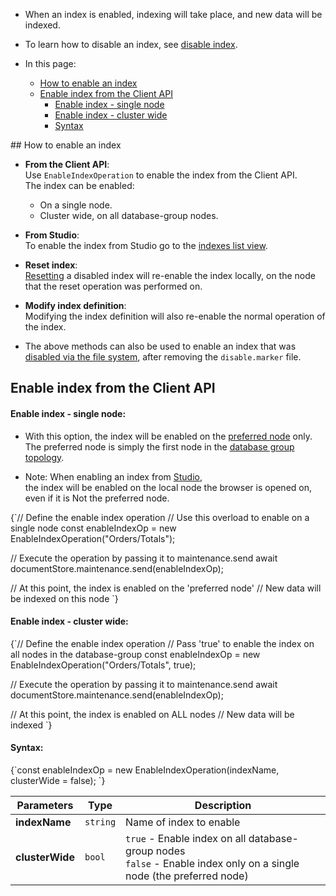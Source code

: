 
<Admonition type="note" title="">

* When an index is enabled, indexing will take place, and new data will be indexed.

* To learn how to disable an index, see [disable index](../../../../client-api/operations/maintenance/indexes/disable-index.mdx).

* In this page:
    * [How to enable an index](../../../../client-api/operations/maintenance/indexes/enable-index.mdx#how-to-enable-an-index)
    * [Enable index from the Client API](../../../../client-api/operations/maintenance/indexes/enable-index.mdx#enable-index-from-the-client-api)
      * [Enable index - single node](../../../../client-api/operations/maintenance/indexes/enable-index.mdx#enable-index---single-node)
      * [Enable index - cluster wide](../../../../client-api/operations/maintenance/indexes/enable-index.mdx#enable-index---cluster-wide)
      * [Syntax](../../../../client-api/operations/maintenance/indexes/enable-index.mdx#syntax)

</Admonition>
## How to enable an index

* **From the Client API**:  
  Use `EnableIndexOperation` to enable the index from the Client API.  
  The index can be enabled:  
    * On a single node.  
    * Cluster wide, on all database-group nodes.  

* **From Studio**:  
  To enable the index from Studio go to the [indexes list view](../../../../studio/database/indexes/indexes-list-view.mdx#indexes-list-view---actions).

* **Reset index**:  
  [Resetting](../../../../client-api/operations/maintenance/indexes/reset-index.mdx) a disabled index will re-enable the index 
  locally, on the node that the reset operation was performed on.

* **Modify index definition**:  
  Modifying the index definition will also re-enable the normal operation of the index.

* The above methods can also be used to enable an index that was 
  [disabled via the file system](../../../../client-api/operations/maintenance/indexes/disable-index.mdx#disable-index-manually-via-the-file-system), 
  after removing the `disable.marker` file.  
  


## Enable index from the Client API

#### Enable index - single node:  

* With this option, the index will be enabled on the [preferred node](../../../../client-api/configuration/load-balance/overview.mdx#the-preferred-node) only.  
  The preferred node is simply the first node in the [database group topology](../../../../studio/database/settings/manage-database-group.mdx).

* Note: When enabling an index from [Studio](../../../../studio/database/indexes/indexes-list-view.mdx#indexes-list-view---actions),  
  the index will be enabled on the local node the browser is opened on, even if it is Not the preferred node.

<TabItem value="enable_1" label="enable_1">
<CodeBlock language="js">
{`// Define the enable index operation
// Use this overload to enable on a single node
const enableIndexOp = new EnableIndexOperation("Orders/Totals");

// Execute the operation by passing it to maintenance.send
await documentStore.maintenance.send(enableIndexOp);

// At this point, the index is enabled on the 'preferred node'
// New data will be indexed on this node
`}
</CodeBlock>
</TabItem>
#### Enable index - cluster wide:  

<TabItem value="enable_2" label="enable_2">
<CodeBlock language="js">
{`// Define the enable index operation
// Pass 'true' to enable the index on all nodes in the database-group
const enableIndexOp = new EnableIndexOperation("Orders/Totals", true);

// Execute the operation by passing it to maintenance.send
await documentStore.maintenance.send(enableIndexOp);

// At this point, the index is enabled on ALL nodes
// New data will be indexed
`}
</CodeBlock>
</TabItem>
#### Syntax: 

<TabItem value="syntax" label="syntax">
<CodeBlock language="js">
{`const enableIndexOp = new EnableIndexOperation(indexName, clusterWide = false);
`}
</CodeBlock>
</TabItem>

| Parameters | Type | Description |
| - | - | - |
| **indexName** | `string` | Name of index to enable |
| **clusterWide** | `bool` | `true` - Enable index on all database-group nodes<br/>`false` - Enable index only on a single node (the preferred node) |




